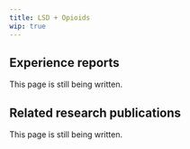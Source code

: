 ---
title: LSD + Opioids
wip: true
---

## Experience reports

This page is still being written.

## Related research publications

This page is still being written.

